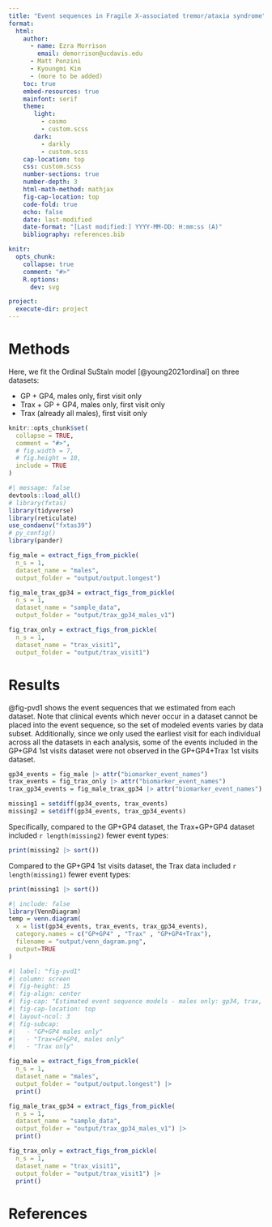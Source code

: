 ```yaml
---
title: "Event sequences in Fragile X-associated tremor/ataxia syndrome"
format: 
  html: 
    author: 
      - name: Ezra Morrison
        email: demorrison@ucdavis.edu
      - Matt Ponzini
      - Kyoungmi Kim
      - (more to be added)
    toc: true
    embed-resources: true
    mainfont: serif
    theme:
       light: 
         - cosmo
         - custom.scss
       dark: 
         - darkly
         - custom.scss
    cap-location: top
    css: custom.scss
    number-sections: true
    number-depth: 3
    html-math-method: mathjax
    fig-cap-location: top
    code-fold: true
    echo: false
    date: last-modified
    date-format: "[Last modified:] YYYY-MM-DD: H:mm:ss (A)"
    bibliography: references.bib

knitr:
  opts_chunk: 
    collapse: true
    comment: "#>" 
    R.options:  
      dev: svg

project:
  execute-dir: project
---
```


```{=html}
<style>
.quarto-figure-center > figure {
text-align: center;
}
</style>
```

# Methods

Here, we fit the Ordinal SuStaIn model [@young2021ordinal] on three datasets:

- GP + GP4, males only, first visit only
- Trax + GP + GP4, males only, first visit only
- Trax (already all males), first visit only

```r
knitr::opts_chunk$set(
  collapse = TRUE,
  comment = "#>",
  # fig.width = 7, 
  # fig.height = 10,
  include = TRUE
)
```

```r
#| message: false
devtools::load_all()
# library(fxtas)
library(tidyverse)
library(reticulate)
use_condaenv("fxtas39")
# py_config()
library(pander)
```

```r
fig_male = extract_figs_from_pickle(
  n_s = 1,
  dataset_name = "males",
  output_folder = "output/output.longest")
```

```r
fig_male_trax_gp34 = extract_figs_from_pickle(
  n_s = 1,
  dataset_name = "sample_data",
  output_folder = "output/trax_gp34_males_v1")

fig_trax_only = extract_figs_from_pickle(
  n_s = 1,
  dataset_name = "trax_visit1",
  output_folder = "output/trax_visit1")
```

# Results

@fig-pvd1 shows the event sequences that we estimated from each dataset. Note that clinical events which never occur in a dataset cannot be placed into the event sequence, so the set of modeled events varies by data subset. Additionally, since we only used the earliest visit for each individual across all the datasets in each analysis, some of the events included in the GP+GP4 1st visits dataset were not observed in the GP+GP4+Trax 1st visits dataset.

```r
gp34_events = fig_male |> attr("biomarker_event_names")
trax_events = fig_trax_only |> attr("biomarker_event_names")
trax_gp34_events = fig_male_trax_gp34 |> attr("biomarker_event_names")
```

```r
missing1 = setdiff(gp34_events, trax_events)
missing2 = setdiff(gp34_events, trax_gp34_events)
```

Specifically,  compared to the GP+GP4 dataset, the Trax+GP+GP4 dataset included `r length(missing2)` fewer event types:

```r
print(missing2 |> sort())
```

Compared to the GP+GP4 1st visits dataset, the Trax data included `r length(missing1)` fewer event types:

```r
print(missing1 |> sort())
```



```r
#| include: false
library(VennDiagram)
temp = venn.diagram(
  x = list(gp34_events, trax_events, trax_gp34_events),
  category.names = c("GP+GP4" , "Trax" , "GP+GP4+Trax"),
  filename = "output/venn_dagram.png",
  output=TRUE
)
```

```r
#| label: "fig-pvd1"
#| column: screen
#| fig-height: 15
#| fig-align: center
#| fig-cap: "Estimated event sequence models - males only: gp34, trax, and gp34+trax"
#| fig-cap-location: top
#| layout-ncol: 3
#| fig-subcap:
#|   - "GP+GP4 males only"
#|   - "Trax+GP+GP4, males only" 
#|   - "Trax only"

fig_male = extract_figs_from_pickle(
  n_s = 1,
  dataset_name = "males",
  output_folder = "output/output.longest") |> 
  print()

fig_male_trax_gp34 = extract_figs_from_pickle(
  n_s = 1,
  dataset_name = "sample_data",
  output_folder = "output/trax_gp34_males_v1") |> 
  print()

fig_trax_only = extract_figs_from_pickle(
  n_s = 1,
  dataset_name = "trax_visit1",
  output_folder = "output/trax_visit1") |> 
  print()

```

# References {.unnumbered}

::: {#refs}
:::
